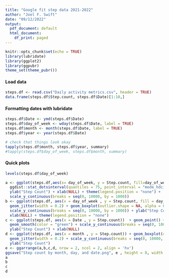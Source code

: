 ```yaml
---
title: "Google fit step data 2021-2022"
author: "Joel F. Swift"
date: "09/12/2022"
output:
  pdf_document: default
  html_document:
    df_print: paged
---
```


```r
knitr::opts_chunk$set(echo = TRUE)
library(lubridate)
library(ggplot2)
library(ggpubr)
theme_set(theme_pubr())
```

#### Load data
```r
steps.df <- read.csv("Daily activity metrics.csv", header = TRUE)
data.frame(steps.df$Step.count, steps.df$Date)[1:10,]
```

#### Formatting dates with lubridate
```r
steps.df$Date <- ymd(steps.df$Date)
steps.df$day_of_week <- wday(steps.df$Date, label = TRUE)
steps.df$month <- month(steps.df$Date, label = TRUE)
steps.df$year <- year(steps.df$Date)

# check that things look okay
tapply(steps.df$month, steps.df$year, summary)
#tapply(steps.df$day_of_week, steps.df$month, summary)
```
#### Quick plots
```r
levels(steps.df$day_of_week)

a <- ggplot(steps.df,aes(x= day_of_week, y = Step.count, fill=day_of_week)) +
  ggdist::stat_dotsinterval(quantiles = 75, point_interval = "mode_hdci") +
  ylab("Step Count") + xlab(NULL) + theme(legend.position = "none") +
  scale_y_continuous(breaks = seq(0, 10000, by = 1000)) 
b <- ggplot(steps.df, aes(x = day_of_week , y = Step.count, fill = day_of_week)) +
  geom_jitter(width = 0.2) + geom_boxplot(outlier.shape = NA, alpha = 0.8) +
  scale_y_continuous(breaks = seq(0, 10000, by = 1000)) + ylab("Step Count") +
  xlab(NULL) + theme(legend.position = "none")
c <- ggplot(steps.df, aes(x = Date , y = Step.count))  + geom_point() +
  geom_smooth(color = "green") + scale_y_continuous(breaks = seq(0, 10000, by = 1000)) +
  ylab("Step Count") + xlab(NULL) 
d <- ggplot(steps.df, aes(x = month , y = Step.count)) + geom_boxplot(outlier.shape = NA) +
  geom_jitter(width = 0.2) + scale_y_continuous(breaks = seq(0, 10000, by = 1000)) +
  ylab("Step Count") 
e <- ggarrange(a,b,c,d, nrow = 2, ncol = 2, align = 'hv')
ggsave("Step count by month, day, and date.png", e , height = 8, width = 12)
a
b
c
d
```